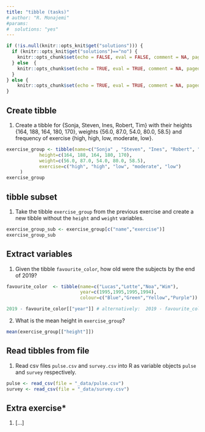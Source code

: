 ```yaml
---
title: "tibble (tasks)"
# author: "R. Monajemi"
#params:
#  solutions: "yes"
---
```


```r
if (!is.null(knitr::opts_knit$get("solutions"))) {
  if (knitr::opts_knit$get("solutions")=="no") {
    knitr::opts_chunk$set(echo = FALSE, eval = FALSE, comment = NA, paged.print=FALSE)
  } else  {
    knitr::opts_chunk$set(echo = TRUE, eval = TRUE, comment = NA, paged.print=FALSE)
  }
} else {
    knitr::opts_chunk$set(echo = TRUE, eval = TRUE, comment = NA, paged.print=FALSE)
}
```
  
## Create tibble  
  
1. Create a tibble for {Sonja, Steven, Ines, Robert, Tim} with their heights {164, 188, 164, 180, 170}, weights {56.0, 87.0, 54.0, 80.0, 58.5} and frequency of exercise {high, high, low, moderate, low}.

```r
exercise_group <- tibble(name=c("Sonja" , "Steven", "Ines", "Robert", "Tim" ),
            height=c(164, 188, 164, 180, 170),  
            weight=c(56.0, 87.0, 54.0, 80.0, 58.5),
            exercise=c("high", "high", "low", "moderate", "low")
     )  
exercise_group
```


## tibble subset

1. Take the tibble `exercise_group` from the previous exercise and create a new tibble without the `height` and `weight` variables.

```r
exercise_group_sub <- exercise_group[c("name","exercise")]
exercise_group_sub
```

## Extract variables

1. Given the tibble `favourite_color`, how old were the subjects by the end of 2019?

```r
favourite_color  <- tibble(name=c("Lucas","Lotte","Noa","Wim"), 
                           year=c(1995,1995,1995,1994), 
                           colour=c("Blue","Green","Yellow","Purple"))
```

```r
2019 - favourite_color[["year"]] # alternatively:  2019 - favourite_color$year
```

2. What is the mean height in `exercise_group`?

```r
mean(exercise_group[["height"]]) 
```

## Read tibbles from file

1. Read csv files `pulse.csv` and `survey.csv` into R as variable objects `pulse` and `survey` respectively.

```r
pulse <- read_csv(file = "_data/pulse.csv")
survey <- read_csv(file = "_data/survey.csv")
```

## Extra exercise*

1. [...]


   

 